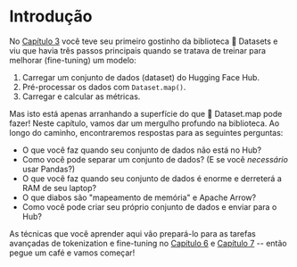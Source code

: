 # Introdução

<CourseFloatingBanner
    chapter={5}
    classNames="absolute z-10 right-0 top-0"
/>

No [Capítulo 3](/course/chapter3) você teve seu primeiro gostinho da biblioteca 🤗 Datasets e viu que havia três passos principais quando se tratava de treinar para melhorar (fine-tuning) um modelo:

1. Carregar um conjunto de dados (dataset) do Hugging Face Hub.
2. Pré-processar os dados com `Dataset.map()`.
3. Carregar e calcular as métricas.

Mas isto está apenas arranhando a superfície do que 🤗 Dataset.map pode fazer! Neste capítulo, vamos dar um mergulho profundo na biblioteca. Ao longo do caminho, encontraremos respostas para as seguintes perguntas:

* O que você faz quando seu conjunto de dados não está no Hub?
* Como você pode separar um conjunto de dados? (E se você _necessário_ usar Pandas?)
* O que você faz quando seu conjunto de dados é enorme e derreterá a RAM de seu laptop?
* O que diabos são "mapeamento de memória" e Apache Arrow?
* Como você pode criar seu próprio conjunto de dados e enviar para o Hub?

As técnicas que você aprender aqui vão prepará-lo para as tarefas avançadas de tokenization e fine-tuning no [Capítulo 6](/course/chapter6) e [Capítulo 7](/course/chapter7) -- então pegue um café e vamos começar!

